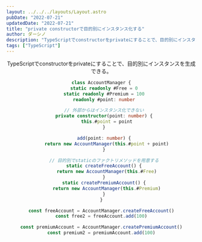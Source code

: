 ```yaml
---
layout: ../../../layouts/Layout.astro
pubDate: "2022-07-21"
updatedDate: "2022-07-21"
title: "private constructorで目的別にインスタンス化する"
author: ダーシノ
description: "TypeScriptでconstructorをprivateにすることで、目的別にインスタンスを生成できる。"
tags: ["TypeScript"]
---
```



<Header {...frontmatter} />

TypeScriptでconstructorをprivateにすることで、目的別にインスタンスを生成できる。

```ts
class AccountManager {
  static readonly #Free = 0
  static readonly #Premium = 100
  readonly #point: number

  // 外部からはインスタンス化できない
  private constructor(point: number) {
    this.#point = point
  }

  add(point: number) {
    return new AccountManager(this.#point + point)
  }

  // 目的別でstaticのファクトリメソッドを用意する
  static createFreeAccount() {
    return new AccountManager(this.#Free)
  }
  static createPremiumAccount() {
    return new AccountManager(this.#Premium)
  }
}

const freeAccount = AccountManager.createFreeAccount()
const free2 = freeAccount.add(100)

const premiumAccount = AccountManager.createPremiumAccount()
const premium2 = premiumAccount.add(100)
```

